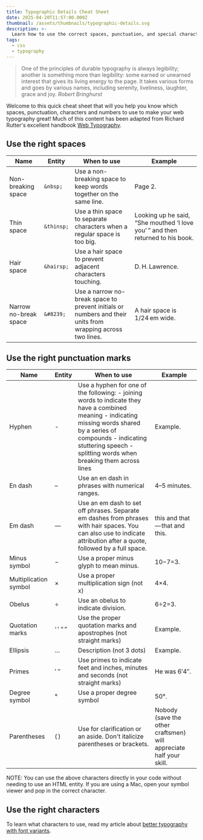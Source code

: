 ```yaml
---
title: Typographic Details Cheat Sheet
date: 2025-04-20T11:57:00.000Z
thumbnail: /assets/thumbnails/typographic-details.svg
description: >-
  Learn how to use the correct spaces, punctuation, and special characters to create precise, elegant web typography.
tags:
  - css
  - typography
---
```

> One of the principles of durable typography is always legibility; another is something more than legibility: some earned or unearned interest that gives its living energy to the page. It takes various forms and goes by various names, including serenity, liveliness, laughter, grace and joy.
> <cite>Robert Bringhurst</cite>

Welcome to this quick cheat sheet that will you help you know which spaces, punctuation, characters and numbers to use to make your web typography great! Much of this content has been adapted from Richard Rutter's excellent handbook [Web Typography](https://book.webtypography.net/).

## Use the right spaces

| Name | Entity | When to use | Example |
| -------- | ------- | ------- | ------- |
| Non-breaking space | `&nbsp;` | Use a non-breaking space to keep words together on the same line. | Page 2. |
| Thin space | `&thinsp;` | Use a thin space to separate characters when a regular space is too big. | Looking up he said, “She mouthed ‘I love you’ ” and then returned to his book. |
| Hair space | `&hairsp;` | Use a hair space to prevent adjacent characters touching. | D. H. Lawrence. |
| Narrow no-break space | `&#8239;` | Use a narrow no-break space to prevent initials or numbers and their units from wrapping across two lines. | A hair space is 1/24 em wide. |

## Use the right punctuation marks

| Name | Entity | When to use | Example |
| -------- | ------- | ------- | ------- |
| Hyphen | - | Use a hyphen for one of the following: - joining words to indicate they have a combined meaning - indicating missing words shared by a series of compounds - indicating stuttering speech - splitting words when breaking them across lines | Example. |
| En dash | – | Use an en dash in phrases with numerical ranges. | 4–5 minutes. |
| Em dash | — | Use an em dash to set off phrases. Separate em dashes from phrases with hair spaces. You can also use to indicate attribution after a quote, followed by a full space. | this and that — that and this. |
| Minus symbol | − | Use a proper minus glyph to mean minus. | 10−7=3. |
| Multiplication symbol | × | Use a proper multiplication sign (not x) | 4×4. |
| Obelus | ÷ | Use an obelus to indicate division. | 6÷2=3. |
| Quotation marks | ‘ ’ “ ” | Use the proper quotation marks and apostrophes (not straight marks) | Example. |
| Ellipsis | … | Description (not 3 dots) | Example. |
| Primes | ′ ″ | Use primes to indicate feet and inches, minutes and seconds (not straight marks) | He was 6′4″. |
| Degree symbol | ° | Use a proper degree symbol | 50°. |
| Parentheses | ( ) | Use for clarification or an aside. Don't italicize parentheses or brackets. | Nobody (save the other craftsmen) will appreciate half your skill. |

<p className="text-base text-neutral-500"><span className="small-caps">NOTE</span>: You can use the above characters directly in your code without needing to use an HTML entity. If you are using a Mac, open your symbol viewer and pop in the correct character.</p>

## Use the right characters

To learn what characters to use, read my article about [better typography with font variants](/blog/better-typography-with-font-variants).